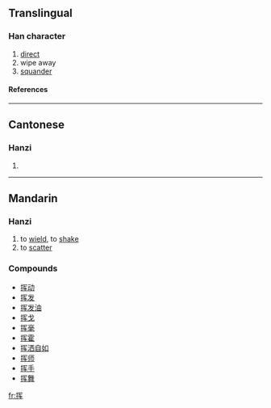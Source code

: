 {{see|揮}}

==Translingual==
===Han character===
{{Han char|rn=64|rad=手|as=06|sn=9|four=|canj=手月大手 (QBKQ)}}
# [[direct]]
# wipe away
# [[squander]]
====References====
{{Han ref|kx=0431.171|hdz=31876.020|uh=6325|ud=25381}}
----
==Cantonese==
===Hanzi===
{{yue-hanzi|jyut=|y=fai1}}
# {{defn|Cantonese}}
----
==Mandarin==
===Hanzi===
{{cmn-hanzi|tra=揮|pin=[[huī]] ([[hui1]])|wg=hui<sup>1</sup>}}
# to [[wield]], to [[shake]]
# to [[scatter]]

===Compounds===
*[[挥动]]
*[[挥发]]
*[[挥发油]]
*[[挥戈]]
*[[挥毫]]
*[[挥霍]]
*[[挥洒自如]]
*[[挥师]]
*[[挥手]]
*[[挥舞]]

[[fr:挥]]